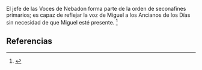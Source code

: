 El jefe de las Voces de Nebadon forma parte de la orden de seconafines primarios; es capaz de reflejar la voz de Miguel a los Ancianos de los Días sin necesidad de que Miguel esté presente. <ref>{{lib|LU|28|4|6-7}}</ref> 

== Referencias ==
<references />
